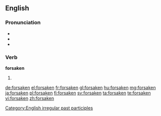 ==English==

===Pronunciation===
* {{IPA|/fɔɹˈseɪkən/}}
* {{audio|en-us-forsaken.ogg|Audio (US)}}
* {{rhymes|eɪkən}}

===Verb===
'''forsaken'''

# {{past participle of|forsake|lang=en}}

[[Category:English irregular past participles]]

[[de:forsaken]]
[[el:forsaken]]
[[fr:forsaken]]
[[gl:forsaken]]
[[hu:forsaken]]
[[mg:forsaken]]
[[ja:forsaken]]
[[pl:forsaken]]
[[fi:forsaken]]
[[sv:forsaken]]
[[ta:forsaken]]
[[te:forsaken]]
[[vi:forsaken]]
[[zh:forsaken]]